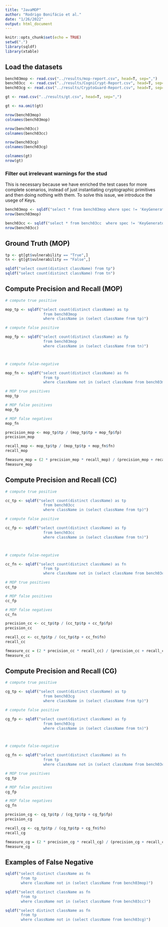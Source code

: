 ```yaml
---
title: "JavaMOP"
author: "Rodrigo Bonifácio et al."
date: "1/26/2022"
output: html_document
---
```


```r
knitr::opts_chunk$set(echo = TRUE)
setwd(".")
library(sqldf)
library(xtable)
```

## Load the datasets

```r
bench03mop <- read.csv("../results/mop-report.csv", head=T, sep=",")
bench03cc  <- read.csv("../results/CogniCrypt-Report.csv", head=T, sep=",")
bench03cg <- read.csv("../results/CryptoGuard-Report.csv", head=T, sep=",")

gt <- read.csv("../results/gt.csv", head=T, sep=",")

gt <- na.omit(gt)

nrow(bench03mop)
colnames(bench03mop)

nrow(bench03cc)
colnames(bench03cc)

nrow(bench03cg)
colnames(bench03cg)

colnames(gt)
nrow(gt)
```

### Filter out irrelevant warnings for the stud

This is necessary because we have enriched the test cases for more complete scenarios, instead of just instantiating cryptographic primitives and then doing nothing with them. To solve this issue, we introduce the usege of Keys. 

```r
bench03mop <- sqldf("select * from bench03mop where spec != 'KeyGeneratorSpec'")
nrow(bench03mop)

bench03cc <- sqldf("select * from bench03cc  where spec != 'KeyGeneratorSpec'")
nrow(bench03cc)

```



## Ground Truth (MOP)

```r
tp <- gt[gt$vulnerability == "True",]
tn <- gt[gt$vulnerability == "False",]

sqldf("select count(distinct className) from tp")
sqldf("select count(distinct className) from tn")


```


## Compute Precision and Recall (MOP)

```r

# compute true positive 

mop_tp <- sqldf("select count(distinct className) as tp
                 from bench03mop 
                 where className in (select className from tp)")

# compute false positive 

mop_fp <- sqldf("select count(distinct className) as fp
                 from bench03mop 
                 where className in (select className from tn)")



# compute false-negative  

mop_fn <- sqldf("select count(distinct className) as fn
                 from tp 
                 where className not in (select className from bench03mop)")

# MOP true positives
mop_tp

# MOP false positives
mop_fp

# MOP false negatives
mop_fn

precision_mop <- mop_tp$tp / (mop_tp$tp + mop_fp$fp)
precision_mop

recall_mop <- mop_tp$tp / (mop_tp$tp + mop_fn$fn)
recall_mop

fmeasure_mop = (2 * precision_mop * recall_mop) / (precision_mop + recall_mop)
fmeasure_mop
```

## Compute Precision and Recall (CC)

```r

# compute true positive 

cc_tp <- sqldf("select count(distinct className) as tp
                 from bench03cc 
                 where className in (select className from tp)")

# compute false positive 

cc_fp <- sqldf("select count(distinct className) as fp
                 from bench03cc
                 where className in (select className from tn)")



# compute false-negative  

cc_fn <- sqldf("select count(distinct className) as fn
                 from tp 
                 where className not in (select className from bench03cc)")

# MOP true positives
cc_tp

# MOP false positives
cc_fp

# MOP false negatives
cc_fn

precision_cc <- cc_tp$tp / (cc_tp$tp + cc_fp$fp)
precision_cc

recall_cc <- cc_tp$tp / (cc_tp$tp + cc_fn$fn)
recall_cc

fmeasure_cc = (2 * precision_cc * recall_cc) / (precision_cc + recall_cc)
fmeasure_cc
```


## Compute Precision and Recall (CG)

```r

# compute true positive 

cg_tp <- sqldf("select count(distinct className) as tp
                 from bench03cg
                 where className in (select className from tp)")

# compute false positive 

cg_fp <- sqldf("select count(distinct className) as fp
                 from bench03cg
                 where className in (select className from tn)")



# compute false-negative  

cg_fn <- sqldf("select count(distinct className) as fn
                 from tp 
                 where className not in (select className from bench03cg)")

# MOP true positives
cg_tp

# MOP false positives
cg_fp

# MOP false negatives
cg_fn

precision_cg <- cg_tp$tp / (cg_tp$tp + cg_fp$fp)
precision_cg

recall_cg <- cg_tp$tp / (cg_tp$tp + cg_fn$fn)
recall_cg

fmeasure_cg = (2 * precision_cg * recall_cg) / (precision_cg + recall_cg)
fmeasure_cg
```


## Examples of False Negative

```r
sqldf("select distinct className as fn
       from tp 
       where className not in (select className from bench03mop)")

sqldf("select distinct className as fn
       from tp 
       where className not in (select className from bench03cc)")

sqldf("select distinct className as fn
       from tp 
       where className not in (select className from bench03cg)")


```